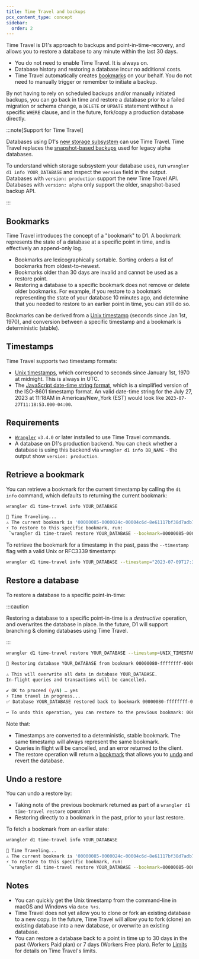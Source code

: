 ```yaml
---
title: Time Travel and backups
pcx_content_type: concept
sidebar:
  order: 2
---
```


Time Travel is D1's approach to backups and point-in-time-recovery, and allows you to restore a database to any minute within the last 30 days.

- You do not need to enable Time Travel. It is always on.
- Database history and restoring a database incur no additional costs.
- Time Travel automatically creates [bookmarks](#bookmarks) on your behalf. You do not need to manually trigger or remember to initiate a backup.

By not having to rely on scheduled backups and/or manually initiated backups, you can go back in time and restore a database prior to a failed migration or schema change, a `DELETE` or `UPDATE` statement without a specific `WHERE` clause, and in the future, fork/copy a production database directly.

:::note[Support for Time Travel]

Databases using D1's [new storage subsystem](https://blog.cloudflare.com/d1-turning-it-up-to-11/) can use Time Travel. Time Travel replaces the [snapshot-based backups](/d1/reference/backups/) used for legacy alpha databases.

To understand which storage subsystem your database uses, run `wrangler d1 info YOUR_DATABASE` and inspect the `version` field in the output. Databases with `version: production` support the new Time Travel API. Databases with `version: alpha` only support the older, snapshot-based backup API.

:::

## Bookmarks

Time Travel introduces the concept of a "bookmark" to D1. A bookmark represents the state of a database at a specific point in time, and is effectively an append-only log.

- Bookmarks are lexicographically sortable. Sorting orders a list of bookmarks from oldest-to-newest.
- Bookmarks older than 30 days are invalid and cannot be used as a restore point.
- Restoring a database to a specific bookmark does not remove or delete older bookmarks. For example, if you restore to a bookmark representing the state of your database 10 minutes ago, and determine that you needed to restore to an earlier point in time, you can still do so.

Bookmarks can be derived from a [Unix timestamp](https://en.wikipedia.org/wiki/Unix_time) (seconds since Jan 1st, 1970), and conversion between a specific timestamp and a bookmark is deterministic (stable).

## Timestamps

Time Travel supports two timestamp formats:

- [Unix timestamps](https://developer.mozilla.org/en-US/docs/Glossary/Unix_time), which correspond to seconds since January 1st, 1970 at midnight. This is always in UTC.
- The [JavaScript date-time string format](https://developer.mozilla.org/en-US/docs/Web/JavaScript/Reference/Global_Objects/Date#date_time_string_format), which is a simplified version of the ISO-8601 timestamp format. An valid date-time string for the July 27, 2023 at 11:18AM in Americas/New_York (EST) would look like `2023-07-27T11:18:53.000-04:00`.

## Requirements

- [`Wrangler`](/workers/wrangler/install-and-update/) `v3.4.0` or later installed to use Time Travel commands.
- A database on D1's production backend. You can check whether a database is using this backend via `wrangler d1 info DB_NAME` - the output show `version: production`.

## Retrieve a bookmark

You can retrieve a bookmark for the current timestamp by calling the `d1 info` command, which defaults to returning the current bookmark:

```sh
wrangler d1 time-travel info YOUR_DATABASE
```

```sh output
🚧 Time Traveling...
⚠️ The current bookmark is '00000085-0000024c-00004c6d-8e61117bf38d7adb71b934ebbf891683'
⚡️ To restore to this specific bookmark, run:
 `wrangler d1 time-travel restore YOUR_DATABASE --bookmark=00000085-0000024c-00004c6d-8e61117bf38d7adb71b934ebbf891683`
```

To retrieve the bookmark for a timestamp in the past, pass the `--timestamp` flag with a valid Unix or RFC3339 timestamp:

```sh title="Using an RFC3339 timestamp, including the timezone"
wrangler d1 time-travel info YOUR_DATABASE --timestamp="2023-07-09T17:31:11+00:00"
```

## Restore a database

To restore a database to a specific point-in-time:

:::caution

Restoring a database to a specific point-in-time is a _destructive_ operation, and overwrites the database in place. In the future, D1 will support branching & cloning databases using Time Travel.

:::

```sh
wrangler d1 time-travel restore YOUR_DATABASE --timestamp=UNIX_TIMESTAMP
```

```sh output
🚧 Restoring database YOUR_DATABASE from bookmark 00000080-ffffffff-00004c60-390376cb1c4dd679b74a19d19f5ca5be

⚠️ This will overwrite all data in database YOUR_DATABASE.
In-flight queries and transactions will be cancelled.

✔ OK to proceed (y/N) … yes
⚡️ Time travel in progress...
✅ Database YOUR_DATABASE restored back to bookmark 00000080-ffffffff-00004c60-390376cb1c4dd679b74a19d19f5ca5be

↩️ To undo this operation, you can restore to the previous bookmark: 00000085-ffffffff-00004c6d-2510c8b03a2eb2c48b2422bb3b33fad5
```

Note that:

- Timestamps are converted to a deterministic, stable bookmark. The same timestamp will always represent the same bookmark.
- Queries in flight will be cancelled, and an error returned to the client.
- The restore operation will return a [bookmark](#bookmarks) that allows you to [undo](#undo-a-restore) and revert the database.

## Undo a restore

You can undo a restore by:

- Taking note of the previous bookmark returned as part of a `wrangler d1 time-travel restore` operation
- Restoring directly to a bookmark in the past, prior to your last restore.

To fetch a bookmark from an earlier state:

```sh title: "Get a historical bookmark"
wrangler d1 time-travel info YOUR_DATABASE
```

```sh output
🚧 Time Traveling...
⚠️ The current bookmark is '00000085-0000024c-00004c6d-8e61117bf38d7adb71b934ebbf891683'
⚡️ To restore to this specific bookmark, run:
 `wrangler d1 time-travel restore YOUR_DATABASE --bookmark=00000085-0000024c-00004c6d-8e61117bf38d7adb71b934ebbf891683`
```

## Notes

- You can quickly get the Unix timestamp from the command-line in macOS and Windows via `date %+s`.
- Time Travel does not yet allow you to clone or fork an existing database to a new copy. In the future, Time Travel will allow you to fork (clone) an existing database into a new database, or overwrite an existing database.
- You can restore a database back to a point in time up to 30 days in the past (Workers Paid plan) or 7 days (Workers Free plan). Refer to [Limits](/d1/platform/limits/) for details on Time Travel's limits.
